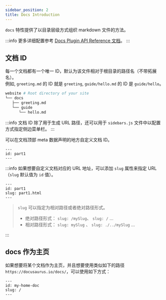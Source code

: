 ```yaml
---
sidebar_position: 2
title: Docs Introduction
---
```


`docs` 特性提供了以目录层级方式组织 markdown 文件的方法。

:::info
更多详细配置参考 [Docs Plugin API Reference 文档](https://docusaurus.io/docs/api/plugins/@docusaurus/plugin-content-docs)。
:::

## 文档 ID

每一个文档都有一个唯一 ID，默认为该文件相对于根目录的路径名（不带拓展名）。  
例如, `greeting.md` 的 ID 就是 `greeting`, `guide/hello.md` 的 ID 是 `guide/hello`。

```sh
website # Root directory of your site
└── docs
   ├── greeting.md
   └── guide
      └── hello.md
```

:::info
文档 ID 除了用于生成 URL 路径，还可以用于 `sidebars.js` 文件中以配置方式指定侧边菜单栏。
:::

可以在文档顶部 meta 数据声明的地方自定义文档 ID。

```mdx
---
id: part1
---
```

:::info
如果想要自定义文档对应的 URL 地址，可以添加 `slug` 属性来指定 URL（`slug` 默认值为 `id` 值）。

```mdx
---
id: part1
slug: part1.html
---
```

> `slug` 可以指定为相对路径或者绝对路径形式。
>
> - 绝对路径形式： `slug: /mySlug`、 `slug: /` ...
> - 相对路径形式： `slug: mySlug` 、 `slug: ./../mySlug` ...

:::

## docs 作为主页

如果想要将某个文档作为主页，并且想要使用类似如下的路径 `https://docusaurus.io/docs/`，可以使用如下方式：

```mdx
---
id: my-home-doc
slug: /
---
```
